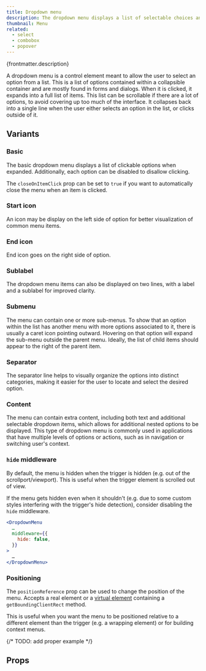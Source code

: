 ```yaml
---
title: Dropdown menu
description: The dropdown menu displays a list of selectable choices and options.
thumbnail: Menu
related:
  - select
  - combobox
  - popover
---
```


<p>{frontmatter.description}</p>

<LiveExample src='DropdownMenu.main.jsx'>
  <AllExamples.DropdownMenuMainExample client:load />
</LiveExample>

A dropdown menu is a control element meant to allow the user to select an option from a list. This is a list of options contained within a collapsible container and are mostly found in forms and dialogs. When it is clicked, it expands into a full list of items. This list can be scrollable if there are a lot of options, to avoid covering up too much of the interface. It collapses back into a single line when the user either selects an option in the list, or clicks outside of it.

## Variants

### Basic

The basic dropdown menu displays a list of clickable options when expanded. Additionally, each option can be disabled to disallow clicking.

<LiveExample src='DropdownMenu.basic.jsx'>
  <AllExamples.DropdownMenuBasicExample client:load />
</LiveExample>

The `closeOnItemClick` prop can be set to `true` if you want to automatically close the menu when an item is clicked.

### Start icon

An icon may be display on the left side of option for better visualization of common menu items.

<LiveExample src='DropdownMenu.icon.jsx'>
  <AllExamples.DropdownMenuIconExample client:load />
</LiveExample>

### End icon

End icon goes on the right side of option.

<LiveExample src='DropdownMenu.badge.jsx'>
  <AllExamples.DropdownMenuBadgeExample client:load />
</LiveExample>

### Sublabel

The dropdown menu items can also be displayed on two lines, with a label and a sublabel for improved clarity.

<LiveExample src='DropdownMenu.sublabel.jsx'>
  <AllExamples.DropdownMenuSublabelExample client:load />
</LiveExample>

### Submenu

The menu can contain one or more sub-menus. To show that an option within the list has another menu with more options associated to it, there is usually a caret icon pointing outward. Hovering on that option will expand the sub-menu outside the parent menu. Ideally, the list of child items should appear to the right of the parent item.

<LiveExample src='DropdownMenu.submenu.jsx'>
  <AllExamples.DropdownMenuSubmenuExample client:load />
</LiveExample>

### Separator

The separator line helps to visually organize the options into distinct categories, making it easier for the user to locate and select the desired option.

<LiveExample src='DropdownMenu.separator.jsx'>
  <AllExamples.DropdownMenuSeparatorExample client:load />
</LiveExample>

### Content

The menu can contain extra content, including both text and additional selectable dropdown items, which allows for additional nested options to be displayed. This type of dropdown menu is commonly used in applications that have multiple levels of options or actions, such as in navigation or switching user's context.

<LiveExample src='DropdownMenu.content.jsx'>
  <AllExamples.DropdownMenuContentExample client:load />
</LiveExample>

### `hide` middleware

By default, the menu is hidden when the trigger is hidden (e.g. out of the scrollport/viewport). This is useful when the trigger element is scrolled out of view.

<LiveExample src='DropdownMenu.hidemiddleware.jsx'>
  <AllExamples.DropdownMenuHideMiddlewareExample client:load />
</LiveExample>

If the menu gets hidden even when it shouldn't (e.g. due to some custom styles interfering with the trigger's hide detection), consider disabling the `hide` middleware.

```jsx {4}
<DropdownMenu
  …
  middleware={{
    hide: false,
  }}
>
  …
</DropdownMenu>
```

### Positioning

The `positionReference` prop can be used to change the position of the menu. Accepts a real element or a [virtual element](https://floating-ui.com/docs/virtual-elements) containing a `getBoundingClientRect` method.

This is useful when you want the menu to be positioned relative to a different element than the trigger (e.g. a wrapping element) or for building context menus.

{/* TODO: add proper example */}

## Props

<PropsTable path='@itwin/itwinui-react/esm/core/DropdownMenu/DropdownMenu.d.ts' />
